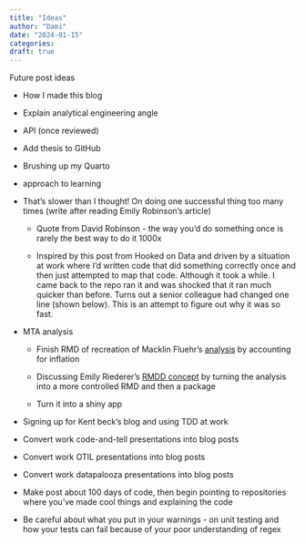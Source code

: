 ```yaml
---
title: "Ideas"
author: "Dami"
date: "2024-01-15"
categories:
draft: true
---
```


Future post ideas

-   How I made this blog

-   Explain analytical engineering angle

-   API (once reviewed)

-   Add thesis to GitHub 

-   Brushing up my Quarto

-   approach to learning

-   That’s slower than I thought! On doing one successful thing too many times (write after reading Emily Robinson’s article)

    -   Quote from David Robinson - the way you’d do something once is rarely the best way to do it 1000x

    -   Inspired by this post from Hooked on Data and driven by a situation at work where I’d written code that did something correctly once and then just attempted to map that code. Although it took a while. I came back to the repo ran it and was shocked that it ran much quicker than before. Turns out a senior colleague had changed one line (shown below). This is an attempt to figure out why it was so fast.

-   MTA analysis

    -   Finish RMD of recreation of Macklin Fluehr's [analysis](https://medium.com/@macklinfluehr/which-is-better-omny-or-30-day-unlimited-metrocard-22293f51f009) by accounting for inflation

    -   Discussing Emily Riederer's [RMDD concept](https://emilyriederer.netlify.app/post/rmarkdown-driven-development/) by turning the analysis into a more controlled RMD and then a package

    -   Turn it into a shiny app

-   Signing up for Kent beck’s blog and using TDD at work

-   Convert work code-and-tell presentations into blog posts

-   Convert work OTIL presentations into blog posts

-   Convert work datapalooza presentations into blog posts

-   Make post about 100 days of code, then begin pointing to repositories where you’ve made cool things and explaining the code 

-   Be careful about what you put in your warnings - on unit testing and how your tests can fail because of your poor understanding of regex
